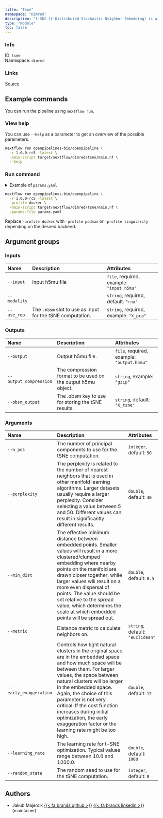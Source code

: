 ```yaml
---
title: "Tsne"
namespace: "Dimred"
description: "t-SNE (t-Distributed Stochastic Neighbor Embedding) is a dimensionality reduction technique used to visualize high-dimensional data in a low-dimensional space, revealing patterns and clusters by preserving local data similarities"
type: "module"
toc: false
---
```


::: {.column-margin}

### Info

ID: `tsne`  
Namespace: `dimred`

### Links
[Source](https://github.com/openpipelines-bio/openpipeline/blob/1.0.0-rc5/./src/dimred/tsne){.btn-action .btn-sm .btn-info .btn role="button"}

:::



## Example commands

You can run the pipeline using `nextflow run`.

### View help

You can use `--help` as a parameter to get an overview of the possible parameters.

```bash
nextflow run openpipelines-bio/openpipeline \
  -r 1.0.0-rc5 -latest \
  -main-script target/nextflow/dimred/tsne/main.nf \
  --help
```

### Run command

<details>
<summary>Example of `params.yaml`</summary>
```yaml
# Inputs
input: # please fill in - example: "input.h5mu"
modality: # please fill in - example: "rna"
use_rep: # please fill in - example: "X_pca"

# Outputs
# output: "$id.$key.output.h5mu"
# output_compression: "gzip"
obsm_output: "X_tsne"

# Arguments
n_pcs: 50
perplexity: 30.0
min_dist: 0.5
metric: "euclidean"
early_exaggeration: 12.0
learning_rate: 1000.0
random_state: 0

# Nextflow input-output arguments
publish_dir: # please fill in - example: "output/"
# param_list: "my_params.yaml"
```
</details>

```bash
nextflow run openpipelines-bio/openpipeline \
  -r 1.0.0-rc5 -latest \
  -profile docker \
  -main-script target/nextflow/dimred/tsne/main.nf \
  -params-file params.yaml
```

:::{.callout-note}
Replace `-profile docker` with `-profile podman` or `-profile singularity` depending on the desired backend.
:::

## Argument groups

### Inputs

|Name         |Description                                                |Attributes                                |
|:------------|:----------------------------------------------------------|:-----------------------------------------|
|`--input`    |Input h5mu file                                            |`file`, required, example: `"input.h5mu"` |
|`--modality` |                                                           |`string`, required, default: `"rna"`      |
|`--use_rep`  |The `.obsm` slot to use as input for the tSNE computation. |`string`, required, example: `"X_pca"`    |


### Outputs

|Name                   |Description                                                  |Attributes                                 |
|:----------------------|:------------------------------------------------------------|:------------------------------------------|
|`--output`             |Output h5mu file.                                            |`file`, required, example: `"output.h5mu"` |
|`--output_compression` |The compression format to be used on the output h5mu object. |`string`, example: `"gzip"`                |
|`--obsm_output`        |The .obsm key to use for storing the tSNE results.           |`string`, default: `"X_tsne"`              |


### Arguments

|Name                   |Description                                                                                                                                                                                                                                                                                                                                                                                                          |Attributes                       |
|:----------------------|:--------------------------------------------------------------------------------------------------------------------------------------------------------------------------------------------------------------------------------------------------------------------------------------------------------------------------------------------------------------------------------------------------------------------|:--------------------------------|
|`--n_pcs`              |The number of principal components to use for the tSNE computation.                                                                                                                                                                                                                                                                                                                                                  |`integer`, default: `50`         |
|`--perplexity`         |The perplexity is related to the number of nearest neighbors that is used in other manifold learning algorithms. Larger datasets usually require a larger perplexity. Consider selecting a value between 5 and 50. Different values can result in significantly different results.                                                                                                                                   |`double`, default: `30`          |
|`--min_dist`           |The effective minimum distance between embedded points. Smaller values will result in a more clustered/clumped embedding where nearby points on the manifold are drawn closer together, while larger values will result on a more even dispersal of points. The value should be set relative to the spread value, which determines the scale at which embedded points will be spread out.                            |`double`, default: `0.5`         |
|`--metric`             |Distance metric to calculate neighbors on.                                                                                                                                                                                                                                                                                                                                                                           |`string`, default: `"euclidean"` |
|`--early_exaggeration` |Controls how tight natural clusters in the original space are in the embedded space and how much space will be between them. For larger values, the space between natural clusters will be larger in the embedded space. Again, the choice of this parameter is not very critical. If the cost function increases during initial optimization, the early exaggeration factor or the learning rate might be too high. |`double`, default: `12`          |
|`--learning_rate`      |The learning rate for t-SNE optimization. Typical values range between 10.0 and 1000.0.                                                                                                                                                                                                                                                                                                                              |`double`, default: `1000`        |
|`--random_state`       |The random seed to use for the tSNE computation.                                                                                                                                                                                                                                                                                                                                                                     |`integer`, default: `0`          |

## Authors


  * Jakub Majercik [{{< fa brands github >}}](https://github.com/jakubmajercik) [{{< fa brands linkedin >}}](https://linkedin.com/in/jakubmajercik) (maintainer)

